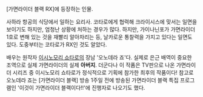 [가면라이더 블랙 RX]에 등장하는 인물.

사하라 항공의 식당에서 일하는 요리사. 코타로에게 협력해 크라이시스에 맞서는 일면을 보이기도 하지만, 엄청난 상황에 처하는 경우가 많다. 하지만, 가이나닌포가 가면라이더 1호로 변해 있는 것을 재빨리 알아차리는 등, 날카로운 통찰력을 가지고 있다는 일면도 있다. 도중부터는 코타로가 RX인 것도 알았다.

배우는 원작자 [[이시노모리 쇼타로]]의 장남 '오노데라 죠'다. 실제로 은근 배역이 중요한 조역으로 실제 가면라이더의 실제 '''아버지'''. 더군다나 이 작품은 TV판으로 나온 가면라이더 시리즈 중 이시노모리 쇼타로가 정식적으로 기획에 참가한 최후의 작품이다! 참고로 오노데라 죠는 [가면라이더 블랙] 방송 1주일 전에 방송된 가면라이더 블랙 특집 프로그램인 '이것이 가면라이더 블랙이다!!'에 진행자로 나오기도 했다.

